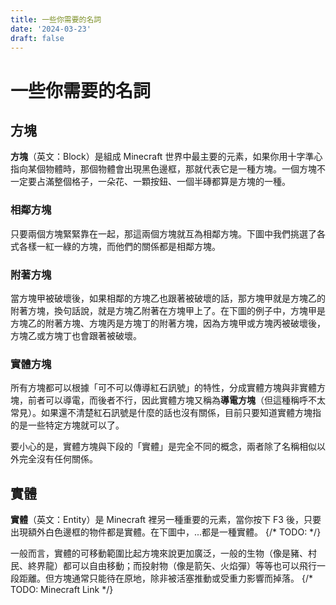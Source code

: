 ```yaml
---
title: 一些你需要的名詞
date: '2024-03-23'
draft: false
---
```


# 一些你需要的名詞
## 方塊
**方塊**（英文：Block）是組成 Minecraft 世界中最主要的元素，如果你用十字準心指向某個物體時，那個物體會出現黑色邊框，那就代表它是一種方塊。一個方塊不一定要占滿整個格子，一朵花、一顆按鈕、一個半磚都算是方塊的一種。

### 相鄰方塊
只要兩個方塊緊緊靠在一起，那這兩個方塊就互為相鄰方塊。下圖中我們挑選了各式各樣一紅一綠的方塊，而他們的關係都是相鄰方塊。

### 附著方塊
當方塊甲被破壞後，如果相鄰的方塊乙也跟著被破壞的話，那方塊甲就是方塊乙的附著方塊，換句話說，就是方塊乙附著在方塊甲上了。在下圖的例子中，方塊甲是方塊乙的附著方塊、方塊丙是方塊丁的附著方塊，因為方塊甲或方塊丙被破壞後，方塊乙或方塊丁也會跟著被破壞。

### 實體方塊
所有方塊都可以根據「可不可以傳導紅石訊號」的特性，分成實體方塊與非實體方塊，前者可以導電，而後者不行，因此實體方塊又稱為**導電方塊**（但這種稱呼不太常見）。如果還不清楚紅石訊號是什麼的話也沒有關係，目前只要知道實體方塊指的是一些特定方塊就可以了。

要小心的是，實體方塊與下段的「實體」是完全不同的概念，兩者除了名稱相似以外完全沒有任何關係。

## 實體
**實體**（英文：Entity）是 Minecraft 裡另一種重要的元素，當你按下 F3 後，只要出現額外白色邊框的物件都是實體。在下圖中，...都是一種實體。
{/* TODO: <Keybind type="showEntities" /> */}

一般而言，實體的可移動範圍比起方塊來說更加廣泛，一般的生物（像是豬、村民、終界龍）都可以自由移動；而投射物（像是箭矢、火焰彈）等等也可以飛行一段距離。但方塊通常只能待在原地，除非被活塞推動或受重力影響而掉落。
{/* TODO: Minecraft Link */}
